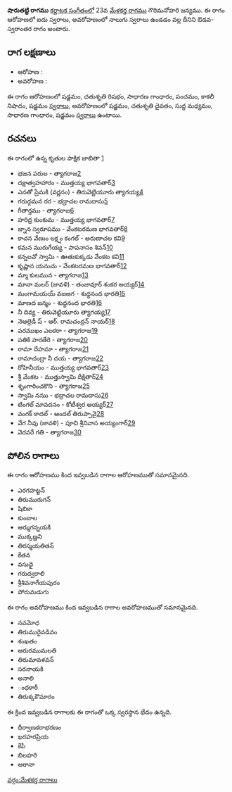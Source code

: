 {{Infobox ragam
	| name          	= షారుతట్టి
	| synonym	    	= 
	| mela          	= 
	| chakra        	= 
	| janaka        	= 
	| type          	= ఔడవ-స్వరాంతర
	| arohanam      	= {{svaraC|S|R2|G2|P|N3|S'}} 
	| avarohanam    	= {{svaraC|S'|D2|M1|G2|S}}
	| jeeva         	=
	| chhaya        	=
	| nyasa         	=
	| vishesha      	= 
	| equivalent  		= 
}}
{{కర్ణాటక సంగీత రాగాలు}}
'''షారుతట్టి రాగము''' [[కర్ణాటక సంగీతం]]లో 23వ [[మేళకర్త రాగము]] గౌరిమనోహరి జన్యము.  ఈ రాగం ఆరోహణలో ఐదు స్వరాలు, అవరోహణంలో నాలుగు స్వరాలు ఉండడం వల్ల దీనిని ఔడవ-స్వరాంతర రాగం అంటారు.


==రాగ లక్షణాలు==


* ఆరోహణ : {{svaraC|S|R2|G2|P|N3|S'}} 
* అవరోహణ : {{svaraC|S'|D2|M1|G2|S}}

ఈ రాగం ఆరోహణంలో షడ్జమం, చతుశృతి రిషభం, సాధారణ గాంధారం, పంచమం, కాకలీ నిషాదం, షడ్జమం [[స్వరాలు]], అవరోహణంలో షడ్జమం, చతుశృతి దైవతం, సుద్ద మధ్యమం, సాధారణ గాంధారం, షడ్జమం [[స్వరాలు]] ఉంటాయి.

==రచనలు==
ఈ రాగంలో ఉన్న కృతుల పాక్షిక జాబితా [https://github.com/ssrihari/ragavardhini/blob/master/ragas/kritis.psv]
* భజన పరుల - త్యాగరాజ[http://www.karnatik.com/c1396.shtml]
* దక్షాత్వహహారం - ముత్తయ్య భాగవతార్[http://www.karnatik.com/c1991.shtml]
* ఎనతో ప్రేమకి (వర్ణనం) - తిరువెట్టియూరు త్యాగయ్య[http://www.karnatik.com/c2997.shtml]
* గరుద్గమన రర - భద్రాచల రామదాసు[http://www.karnatik.com/c2474.shtml]
* గీతార్తము - త్యాగరాజ[http://www.karnatik.com/c2341.shtml]
* హరిధ్ర కుంకుమ - ముత్తయ్య భాగవతార్[http://www.karnatik.com/c2047.shtml]
* జ్నాన స్వరూపము - వేంకటరమణ భాగవతార్[http://www.karnatik.com/c3176.shtml]
* కాచన వేణుం లక్ష్షం కంగల్ - అరుణాచల కవి[http://www.karnatik.com/c2880.shtml]
* కమన మురుగేయ్య - పాపనాసం శివన్[http://www.karnatik.com/c1589.shtml]
* కన్నలవో స్వామి - ఊతుకుక్కడు వేంకట కవి[http://www.karnatik.com/c1489.shtml]
* కృష్ణాన యనుచు - వేంకటరమణ భాగవతార్[http://www.karnatik.com/c3181.shtml]
* మ్మా కులమున - త్యాగరాజ[http://www.karnatik.com/c2533.shtml]
* మానా మలర్ (జావళి) - తంజావూర్ శంకర అయ్యర్[http://www.karnatik.com/c2954.shtml]
* మంగామయయ్ వజఴగ - శుధ్ధనంద భారతి[http://www.karnatik.com/c1688.shtml]
* మాణద జన్మం - శుధ్ధనంద భారతి[http://www.karnatik.com/c1685.shtml]
* నీ దివ్య - తిరువెట్టియూరు త్యాగయ్య[http://www.karnatik.com/c3017.shtml]
* నెఆల్రెడీ ప్ - ఆర్. రామచంద్రన్ నాయర్[http://www.karnatik.com/c3114.shtml]
* పరముఖం ఎలకరా - త్యాగరాజ[http://www.karnatik.com/c2717.shtml]
* పతికి హరతేరె - త్యాగరాజ[http://www.karnatik.com/c2726.shtml]
* రామా దేహమా - త్యాగరాజ[http://www.karnatik.com/c2749.shtml]
* రామాచంద్రా నీ దయ - త్యాగరాజ[http://www.karnatik.com/c2780.shtml]
* రోహినీయం - ముత్తయ్య భాగవతార్[http://www.karnatik.com/c2005.shtml]
* శ్రీ వేంకట - ముత్తుస్వామి దీక్షితార్[http://www.karnatik.com/c1109.shtml]
* శృంగారించకొని - త్యాగరాజ[http://www.karnatik.com/c2862.shtml]
* స్వామి ననుు - భద్రాచల రామదాసు[http://www.karnatik.com/c2507.shtml]
* టింగల్ మావదనం - కోటీశ్వర అయ్యర్[http://www.karnatik.com/c1860.shtml]
* వంగక్ కాదల్ - ఆందల్ తిరుప్పావై[http://www.karnatik.com/c1078.shtml]
* వేగ నీవు (జావళి) - పూచి శ్రీనివాస అయ్యంగార్[http://www.karnatik.com/c3275.shtml]
* వెరవరే గతి - త్యాగరాజ[http://www.karnatik.com/c2928.shtml]




==పోలిన రాగాలు==
ఈ రాగం ఆరోహణము కింద ఇవ్వబడిన రాగాల ఆరోహణముతో సమానమైనది.
* ఎరగహట్టన్
* తిరుమురుగన్
* షిబికా
* కుంబాల
* ఆర్ముగన్నయకి
* ముక్కణ్ణని
* తిరస్మయతితన్
* కేతన
* వసుధై
* గరుద్వరాలి
* శ్రీశివనాగేయపురం
* పోరుమడుగు

ఈ రాగం అవరోహణము కింద ఇవ్వబడిన రాగాల అవరోహణముతో సమానమైనది.
* నవమోధ
* తిరుమురైవడివం
* శంఖతం
* ఆరురముమలతి
* తిరుమావళవన్
* సరనాయకి
* అనాలి
* ంధకారీ
* తిరుక్కకౌమారం

ఈ క్రింద ఇవ్వబడిన రాగాలకు ఈ రాగంతో ఒక్క స్వరస్థాన భేదం ఉన్నది.
* ధీర్వాణకరాభరణం
* ఖరహరప్రియ
* కేపీ
* బిలహరి
* ఆఠానా



[[వర్గం:మేళకర్త రాగాలు]]